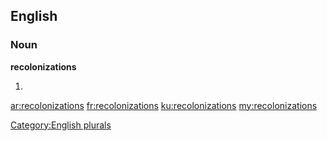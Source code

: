 ==English==

===Noun===
'''recolonizations'''

# {{plural of|recolonization}}

[[Category:English plurals]]

[[ar:recolonizations]]
[[fr:recolonizations]]
[[ku:recolonizations]]
[[my:recolonizations]]